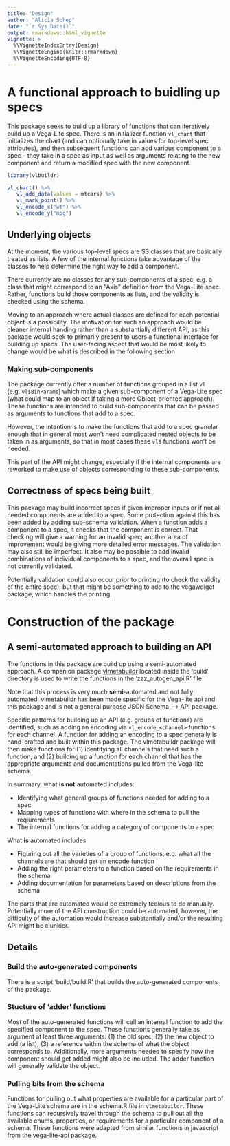 ```yaml
---
title: "Design"
author: "Alicia Schep"
date: "`r Sys.Date()`"
output: rmarkdown::html_vignette
vignette: >
  %\VignetteIndexEntry{Design}
  %\VignetteEngine{knitr::rmarkdown}
  %\VignetteEncoding{UTF-8}
---
```


# A functional approach to buidling up specs

This package seeks to build up a library of functions that can iteratively build up a Vega-Lite spec. There is an initializer function `vl_chart` that initializes the chart (and can optionally take in values for top-level spec attributes), and then subsequent functions can add various component to a spec -- they take in a spec as input as well as arguments relating to the new component and return a modified spec with the new component. 


```r
library(vlbuildr)

vl_chart() %>%
   vl_add_data(values = mtcars) %>%
   vl_mark_point() %>%
   vl_encode_x("wt") %>%
   vl_encode_y("mpg")
```



## Underlying objects

At the moment, the various top-level specs are S3 classes that are basically treated as lists.  A few of the internal functions take advantage of the classes to help determine the right way to add a component.

There currently are no classes for any sub-components of a spec, e.g. a class that might correspond to an "Axis" definition from the Vega-Lite spec. Rather, functions build those components as lists, and the validity is checked using the schema.

Moving to an approach where actual classes are defined for each potential object is a possibility. The motivation for such an approach would be cleaner internal handing rather than a substantially different API, as this package would seek to primarily present to users a functional interface for building up specs.  The user-facing aspect that would be most likely to change would be what is described in the following section


### Making sub-components

The package currently offer a number of functions grouped in a list `vl` (e.g. `vl$BinParams`) which make a given sub-component of a Vega-Lite spec (what could map to an object if taking a more Object-oriented approach).  These functions are intended to build sub-components that can be passed as arguments to functions that add to a spec. 

However, the intention is to make the functions that add to a spec granular enough that in general most won't need complicated nested objects to be taken in as arguments, so that in most cases these `vl$` functions won't be needed.

This part of the API might change, especially if the internal components are reworked to make use of objects corresponding to these sub-components.

## Correctness of specs being built

This package may build incorrect specs if given improper inputs or if not all needed components are added to a spec. Some protection against this has been added by adding sub-schema validation.  When a function adds a component to a spec, it checks that the component is correct. That checking will give a warning for an invalid spec; another area of improvement would be giving more detailed error messages. The validation may also still be imperfect. It also may be possible to add invalid combinations of individual components to a spec, and the overall spec is not currently validated.

Potentially validation could also occur prior to printing (to check the validity of the entire spec), but that might be something to add to the vegawdiget package, which handles the printing.  

# Construction of the package

## A semi-automated approach to building an API

The functions in this package are build up using a semi-automated approach. A companion package [vlmetabuildr](https://github.com/vegawidget/vlbuildr/tree/master/build/vlmetabuildr) located inside the 'build' directory is used to write the functions in the 'zzz_autogen_api.R' file.  

Note that this process is very much **semi**-automated and not fully automated. vlmetabuildr has been made specific for the Vega-lite api and this package and is not a general purpose JSON Schema --> API package.  

Specific patterns for building up an API (e.g. groups of functions) are identified, such as adding an encoding via `vl_encode_<channel>` functions for each channel.  A function for adding an encoding to a spec generally is hand-crafted and built within this package.  The vlmetabuildr package will then make functions for (1) identifying all channels that need such a function, and (2) building up a function for each channel that has the appropriate arguments and documentations pulled from the Vega-lite schema.  

In summary, what **is not** automated includes:

* Identifying what general groups of functions needed for adding to a spec
* Mapping types of functions with where in the schema to pull the reqiurements
* The internal functions for adding a category of components to a spec

What **is** automated includes:

* Figuring out all the varieties of a group of functions, e.g. what all the channels are that should get an encode function
* Adding the right parameters to a function based on the requirements in the schema
* Adding documentation for parameters based on descriptions from the schema

The parts that are automated would be extremely tedious to do manually. Potentially more of the API construction could be automated, however, the difficulty of the automation would increase substantially and/or the resulting API might be clunkier.

## Details

### Build the auto-generated components

There is a script 'build/build.R' that builds the auto-generated components of the package.

### Stucture of 'adder' functions

Most of the auto-generated functions will call an internal function to add the specified component to the spec. Those functions generally take as argument at least three arguments: (1) the old spec, (2) the new object to add (a list), (3) a reference within the schema of what the object corresponds to.  Additionally, more arguments needed to specify how the component should get added might also be included.  The adder function will generally validate the object.  

### Pulling bits from the schema

Functions for pulling out what properties are available for a particular part of the Vega-Lite schema are in the schema.R file in `vlmetabuildr`. These functions can recursively travel through the schema to pull out all the available enums, properties, or requirements for a particular component of a schema.  These functions were adapted from similar functions in javascript from the vega-lite-api package.

